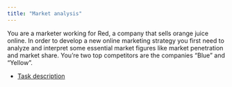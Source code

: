 ```yaml
---
title: "Market analysis"
---
```


You are a marketer working for Red, a company that sells orange juice online. In order to develop a new online marketing strategy you first need to analyze and interpret some essential market figures like market penetration and market share. You’re two top competitors are the companies “Blue” and “Yellow”. 

- [Task description](case.qmd)

